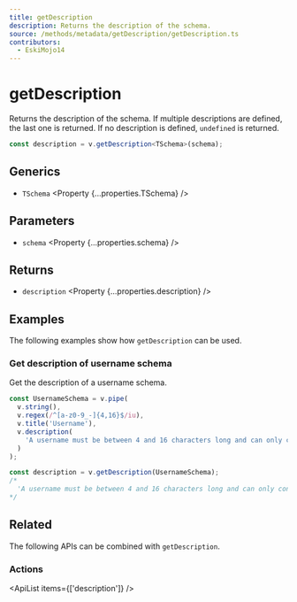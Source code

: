 ```yaml
---
title: getDescription
description: Returns the description of the schema.
source: /methods/metadata/getDescription/getDescription.ts
contributors:
  - EskiMojo14
---
```



# getDescription

Returns the description of the schema. If multiple descriptions are defined, the last one is returned. If no description is defined, `undefined` is returned.

```ts
const description = v.getDescription<TSchema>(schema);
```

## Generics

- `TSchema` <Property {...properties.TSchema} />

## Parameters

- `schema` <Property {...properties.schema} />

## Returns

- `description` <Property {...properties.description} />

## Examples

The following examples show how `getDescription` can be used.

### Get description of username schema

Get the description of a username schema.

```ts
const UsernameSchema = v.pipe(
  v.string(),
  v.regex(/^[a-z0-9_-]{4,16}$/iu),
  v.title('Username'),
  v.description(
    'A username must be between 4 and 16 characters long and can only contain letters, numbers, underscores and hyphens.'
  )
);

const description = v.getDescription(UsernameSchema);
/*
  'A username must be between 4 and 16 characters long and can only contain letters, numbers, underscores and hyphens.'
*/
```

## Related

The following APIs can be combined with `getDescription`.

### Actions

<ApiList items={['description']} />
